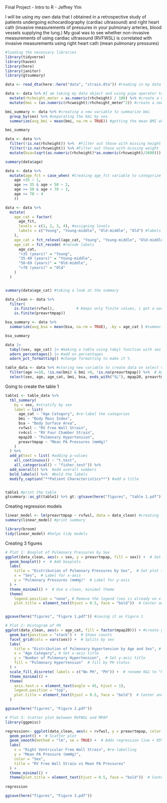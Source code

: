 Final Project - Intro to R - Jeffrey Yim

I will be using my own data that I obtained in a retrospective study of patients undergoing echocardiography (cardiac ultrasound) and right heart cath (invasive measurements of pressures in your pulmonary arteries, blood vessels supplying the lung.) My goal was to see whether non-invasive measurements of using cardiac ultrasound (RVFWSL) is correlated with invasive measurements using right heart cath (mean pulmonary pressures)



```r
#loading the necessary libraries
library(tidyverse)
library(haven)
library(here)
library(janitor)
library(gtsummary)
```

```r
data <- read_dta(here::here("data", "strain.dta")) #reading in my data as 'data' variable using here::here, which construct file paths with reference to the top directory holding my .Rproj file.

```

```r
data <- data %>% #I am taking my data object and using pipe operator to overwrite the data with the result
  mutate(rhcheight_meter = as.numeric(rhcheight) / 100) %>% #create a new variable of height in meters
  mutate(bmi = (as.numeric(rhcweight)/rhcheight_meter^2)) #create a new variable of BMI

bmi_summary <- data %>% #creating a new variable to summarize bmi
  group_by(sex) %>% #separating the bmi by sex
  summarize(avg_bmi = mean(bmi, na.rm = TRUE)) #getting the mean BMI while ignoring missing value 

bmi_summary 
```

```r
data <- data %>% 
  filter(!is.na(rhcheight)) %>%  #Filter out those with missing height
  filter(!is.na(rhcweight)) %>% #Filter out those with missing weight
  mutate(bsa=(sqrt(as.numeric(rhcheight)*as.numeric(rhcweight)/3600))) #create a new variable of BSA. used as.numeric as my data was from stata and kept using another label

summary(data$age)

data <- data %>% 
  mutate(age_fct = case_when( #Creating age_fct variable to categorize into factors
    age <35 ~ 1,
    age >= 35 & age < 50 ~ 2,
    age >= 50 & age < 70 ~ 3,
    age >= 70 ~ 4
    ))

data <- data %>% 
  mutate(
    age_cat = factor(
      age_fct, 
      levels = c(1, 2, 3, 4), #assigning levels
      labels = c("Young", "Young-middle", "Old-middle", "Old") #labels to each factor
    ),
    age_cat = fct_relevel(age_cat, "Young", "Young-middle", "Old-middle", "Old"),#relevel to order from youngest -> oldest
    age_cat = fct_recode( #recode labels
      age_cat, 
      "<35 (years)" = "Young",
      "35-49 (years)" = "Young-middle",
      "50-69 (years)" = "Old-middle",
      ">70 (years)" = "Old"
    )
  )


summary(data$age_cat) #taking a look at the summary

data_clean <- data %>% 
  filter(
    is.finite(rvfwsl),          # Keeps only finite values, i got a warning saying there were 'non-finite' values outside scale range when trying to run on data
    is.finite(preavrtmpap))

bsa_summary <- data %>% 
  summarize(avg_bsa = mean(bsa, na.rm = TRUE), .by = age_cat ) #summarizing the BSA by age category, ignoring missing

bsa_summary

data |> 
  tabyl(sex, age_cat) |> #making a table using tabyl function with sex and age_cat varialbes
  adorn_percentages() |> #add on percentages
  adorn_pct_formatting() #change formatting to make it %

table_data <- data %>% #storing new variable to create data on select variables
  filter(age >=18, !is.na(bmi) & bmi >0, !is.na(preavrtmpap)) %>%  # Age criteria & valid BMI values
  select(sex, age, age_cat, bmi, bsa, ends_with("SL"), mpap20, preavrtmpap) #using select and select helper
```

Going to create the table 1

```r
table1 <- table_data %>% 
  tbl_summary(
    by = sex, #stratify by sex
    label = list(
      age_cat ~ "Age Category", #re-label the categories
      bmi ~ "Body Mass Index",
      bsa ~ "Body Surface Area",
      rvfwsl ~ "RV Free Wall Strain",
      rv4csl ~ "RV Four Chamber Strain",
      mpap20 ~ "Pulmonary Hypertension",
      preavrtmpap ~ "Mean PA Pressures (mmHg)"
    )
  ) %>% 
  add_p(test = list( #adding p-values 
    all_continuous() ~ "t.test", 
    all_categorical() ~ "fisher.test")) %>% 
  add_overall() %>%  #add overall numbers
  bold_labels() %>%  #bold the labels
  modify_caption("**Patient Characteristics**") #add a title


table1 #print the table
gtsummary::as_gt(table1) %>% gt::gtsave(here("figures", "table 1.pdf")) #save the table as a pdf
```

Creating regression models

```r
linear_model <- lm(preavrtmpap ~ rvfwsl, data = data_clean) #creating linear regression model using mpap and rvfwsl
summary(linear_model) #print summary

library(broom)
tidy(linear_model) #helps tidy models
```

Creating 3 figures

```r
# Plot 1: Boxplot of Pulmonary Pressures by Sex
ggplot(data_clean, aes(x = sex, y = preavrtmpap, fill = sex)) +  # Set up plot with x as sex, y as pa pressures (preavrtmpap, fill by sex
  geom_boxplot() +  # Add boxplots
  labs(
    title = "Distribution of Pulmonary Pressures by Sex",  # Set plot title
    x = "Sex",  # Label for x-axis
    y = "Pulmonary Pressures (mmHg)"  # Label for y-axis
  ) +
  theme_minimal() +  # Use a clean, minimal theme
  theme(
    legend.position = "none", # Remove the legend (sex is already on x-axis)
    plot.title = element_text(hjust = 0.5, face = "bold"))  # Center and bold title


ggsave(here("figures", "Figure 1.pdf")) #saving it as Figure 1
```

```r
# Plot 2: Histogram of PH
ggplot(data_clean, aes(x = age_cat, fill = factor(mpap20))) + #create ggplot using factor of the mpap20 variable as the fill
  geom_bar(position = "stack") +  # Shows counts 
  facet_grid(cols = vars(sex)) +  # Splits by sex
  labs(
    title = "Distribution of Pulmonary Hypertension by Age and Sex", # Set plot title
    x = "Age Category", # Set x-axis title
    y = "Number of Pulmonary Hypertension",  # Set y-axis title
    fill = "Pulmonary Hypertension"  # fill by PH status
  ) +
  scale_fill_discrete( labels = c("No PH", "PH")) +  # rename 0&1 to "No PH"/"PH"
  theme_minimal() +
  theme(
    axis.text.x = element_text(angle = 45, hjust = 1),
    legend.position = "top",
    plot.title = element_text(hjust = 0.5, face = "bold")  # Center and bold title
  )

ggsave(here("figures", "Figure 2.pdf"))
```

```r
# Plot 3: Scatter plot between RVFWSL and MPAP
library(ggpmisc)

regression<- ggplot(data_clean, aes(x = rvfwsl, y = preavrtmpap, color = sex)) + #specifying which variables i want in plot
  geom_point() +  # Scatter plot
  geom_smooth(method = "lm", se = TRUE) +  # Adds regression line + 95% CI
  labs(
    x = "Right Ventricular Free Wall Strain", #re-labelling
    y = "Mean PA Pressure (mmHg)",
    color = "Sex",
    title = "RV Free Wall Strain vs Mean PA Pressures"
  ) +
  theme_minimal() +
  theme(plot.title = element_text(hjust = 0.5, face = "bold"))  # Center and bold title)
    
regression

ggsave(here("figures", "Figure 3.pdf"))
```







